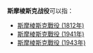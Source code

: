 '''斯摩棱斯克战役'''可以指：
*[[斯摩棱斯克戰役_(1812年)|斯摩棱斯克戰役 (1812年)]]
*[[斯摩棱斯克戰役_(1941年)|斯摩棱斯克戰役 (1941年)]]
*[[斯摩棱斯克戰役_(1943年)|斯摩棱斯克戰役 (1943年)]]
{{Disambiguation|cat=七字事件消歧义}}